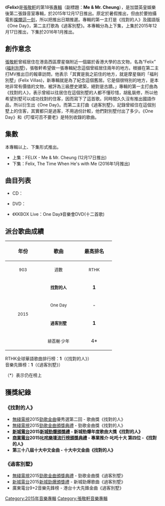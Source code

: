 {{fansite|time=2016-02-04T03:43:38+00:00}}
{{unreferenced|time=2016-02-04T03:43:38+00:00}}
{{Infobox album <!-- See Wikipedia:WikiProject_Albums -->
| name       = Felix - Me & Mr. Cheung
| type       = [[EP|EP]]
| artist     = [[張敬軒|張敬軒]]
| cover      = 
| released   = 2015年12月17日
| recorded   = 2015年
| genre      = [[粵語流行音樂|粵語流行音樂]]
| length     = 
| label      = [[英皇娛樂|英皇娛樂]]
<!-- 未知參數 | number     = 10 -->
| producer   = 見[[#曲目|曲目列表]]
| prev_title = [[Hins_Live_in_Passion_張敬軒演唱會2014_Live|Hins Live in Passion 張敬軒演唱會2014 Live]]
| prev_year  = 2014
| next_title = [[Felix_,_The_Time_When_He’s_With_Me|Felix , The Time When He’s With Me]](下集)
| next_year  = 2016
}}
《'''Felix'''》是[[張敬軒|張敬軒]]的第18張[[音樂專輯|專輯]]（副標題：'''Me & Mr. Cheung'''），是加盟英皇娛樂後第二張錄音室專輯，於2015年12月17日推出。原定於暑假推出，但由於要拍攝電影[[燦爛這一刻|燦爛這一刻]]，所以把推出日期推遲。專輯的第一主打是《找對的人》及國語版《One Day》，第二主打歌為《過客別墅》。本專輯分為上下集，上集於2015年12月17日推出，下集於2016年1月推出。

==創作意念==
[[張敬軒|張敬軒]]曾經居住在港島西區摩星嶺附近一個屬於香港大學的古文物，名為“Felix” ([[福利別墅|福利別墅]])，張敬軒希望做一張專輯紀念這個曾經居住兩年的地方。根據在第二主打MV推出日的報章訪問，他表示「其實是我之前住的地方，就是摩星嶺的「福利別墅」(Felix Villas)，新專輯就是為了紀念這個舊居。它是個很特別的地方，是本地非常有價值的文物，被評為三級歷史建築，絕對是古蹟。」專輯的第一主打曲為《找對的人》，表示曾經以往居住在這個別墅的人都不懂珍惜，胡亂裝修，所以他希望別墅可以成功找對的住客，因而寫下了這首歌。同時間久久沒有推出國語作品，所以衍生出《One Day》。而第二主打曲《過客別墅》，記錄曾經住在這個別墅上的住客，其實都只是過客，不用過份計較，他們對別墅付出了多少。《One Day》和《叮噹可否不要老》是特別收錄的歌曲。

==集數==
本專輯以上、下集形式推出。
*上集：FELIX - Me & Mr. Cheung (12月17日推出)
*下集：Felix, The Time When He's with Me (2016年1月推出)

== 曲目列表 ==
*CD：
{{tracklist/common
| m = yes
| l = yes
| a = yes
| p = yes
| ln  = yes
| tw = 15%
| mw = 17%
| t1 = 找對的人
| m1 = [[lki|lki]]
| l1 = [[林若寧|林若寧]]
| a1 = lki
| p1 = [[張敬軒|張敬軒]]
| ln1 = 第一主打<br/>RTHK全球華語歌曲排行榜冠軍歌曲<br/>英皇珠寶系列「HeartBeat」心動贊助[[音樂錄像|音樂錄像]]
| t2 = 過客別墅
| m2 = [[Vincent_Chow|Vincent Chow]]
| l2 = [[林夕|林夕]]
| a2 = [[Gary_Tong|Gary Tong]]
| p2 = [[Alvin_Leong|Alvin Leong]] 
| ln2 = 第二主打
| t3 = 緋茘榭‧少年
| m3 = [[徐繼宗|徐繼宗]]
| l3 = 徐繼宗
| a3 = [[Adrian_Chan|Adrian Chan]]
| p3 = [[廖志華|廖志華]]
| ln3 = 第三主打
| t4 = 叮噹可否不要老
| m4 = [[曾奕文|Edmond Tsang]]
| l4 = [[陳耀森|陳耀森]]
| a4 = Edmond Tsang<br>[[許創基|許創基]]
| p4 = Edmond Tsang<br>許創基
| ln4 = 
| t5 = One Day
| m5 = lki
| l5 = 張敬軒
| a5 = lki
| p5 = 張敬軒
| ln5 = 第一主打<br/>《找對的人》國語版<br/>英皇珠寶系列「HeartBeat」心動贊助[[音樂錄像|音樂錄像]]
}}
*DVD：
{{tracklist/common
| m = yes
| l = yes
| a = yes
| p = yes
| ln  = yes
| tw = 15%
| mw = 17%
| t1 = 找對的人
| m1 = [[lki|lki]]
| l1 = [[林若寧|林若寧]]
| a1 = lki
| p1 = [[張敬軒|張敬軒]]
| ln1 = 第一主打<br/>RTHK全球華語歌曲排行榜冠軍歌曲<br/>英皇珠寶系列「HeartBeat」心動贊助[[音樂錄像|音樂錄像]]
| t2 = One Day
| m2 = lki
| l2 = 張敬軒
| a2 = lki
| p2 = 張敬軒
| ln2 = 第一主打<br/>《找對的人》國語版<br/>英皇珠寶系列「HeartBeat」心動贊助[[音樂錄像|音樂錄像]]
| t3 = 過客別墅
| m3 = [[Vincent_Chow|Vincent Chow]]
| l3 = [[林夕|林夕]]
| a3 = [[Gary_Tong|Gary Tong]]
| p3 = [[Alvin_Leong|Alvin Leong]] 
| ln3 = 第二主打
}}
*《KKBOX Live：One Day》音樂會DVD(十二首歌)
{{tracklist/common
| m = yes
| l = yes
| a = yes
| p = yes
| ln  = yes
| tw = 15%
| mw = 17%
| t1 = One Day(國)
| m1 = [[lki|lki]]
| l1 = [[張敬軒|張敬軒]]
| a1 = 
| p1 = 
| ln1=
| t2 = 靈魂相認
| m2 = 張敬軒、[[嚴勵行|Johnny Yim]]
| l2 = [[小克|小克]]
| a2 = 
| p2 = 
| ln2 =
| t3 = 同類 (國)
| m3 = [[李偲菘|李偲菘]]
| l3 = [[易家揚|易家揚]]
| a3 = 
| p3 = 
| ln3 = 原唱：[[孫燕姿|孫燕姿]]
| t4 = I Need You
| m4 = 張敬軒
| l4 = [[陳詠謙|陳詠謙]]
| a4 = 
| p4 = 
| ln4 = 珠江純生廣告歌
| t5 = 深藍 
| m5 = [[雷頌德|雷頌德]]
| l5 = [[喬靖夫|喬靖夫]]
| a5 = 
| p5 = 
| ln5 = 原唱：[[盧巧音|盧巧音]]
| t6 = 心動 (國) 
| m6 = [[黃韻玲|黃韻玲]]
| l6 = [[林夕|林夕]]
| a6 = 
| p6 = 
| ln6 = 原唱：[[林曉培|林曉培]]
| t7 = 好時辰
| m7 = [[王菀之|王菀之]]
| l7 = [[藍奕邦|藍奕邦]]
| a7 = 
| p7 = 
| ln7 = 原唱：王苑之
| t8 = 過客別墅
| m8 = [[Vincent_Chow|Vincent Chow]]
| l8 = [[林夕|林夕]]
| a8 = 
| p8 = 
| ln8 = 首次Live
| t9 = 女皇
| m9 = [[張家誠|張家誠]]
| l9 = [[楊熙|楊熙]]
| a9 = 
| p9 = 
| ln9 = 原唱：[[容祖兒|容祖兒]]<br/>電視劇[[武則天|武則天]]主題曲
| t10 = 青春常駐
| m10 = 張敬軒、Johnny Yim
| l0 = [[黃偉文|黃偉文]]
| a10 = 
| p10 = 
| ln10 = 
| t11 = 你阿媽大減價
| m11 = [[古曲|古曲]]
| l11 = [[梁建邦|梁建邦]]
| a11 = 
| p11 = 
| ln11 = 原唱：[[尹光|尹光]]<br/>張敬軒洗澡時經常唱的歌之一
| t12 = 獅子山下
| m12 = [[顧嘉煇|顧嘉煇]]
| l12 = [[黃霑|黃霑]]
| a12 = 
| p12 = 
| ln12 = 原唱：[[羅文|羅文]]
}}

== 派台歌曲成績 ==
{| class="wikitable"
!align="center" rowspan="2" | 年份
!align="center" rowspan="2" | 歌曲
!align="center" colspan="8" | 最高排名
|-
!width="100"|<small>903</small> !! width="100"|<small>週數</small> !! width="100"|<small>RTHK</small> !! width="100"|<small>週數</small> !! width="100"|<small>997</small> !! width="100"|<small>週數</small> !! width="100"|<small>TVB</small> !! width="100"|<small>週數</small>
|-
|align="center" rowspan="4"| <small>2015</small> ||align="center"| <small>'''找對的人'''</small> ||align="center"| '''1''' ||align="center"| 11 ||align="center"| '''1''' ||align="center"| 12 ||align="center"| '''1''' ||align="center"| 7 ||align="center"| '''1''' ||align="center"| 7
|-
|align="center"| <small>One Day</small> ||align="center"| - ||align="center"| - ||align="center"| - ||align="center"| - ||align="center"| 2(國語力) ||align="center"| 5 ||align="center"| '''1'''(TVB8) ||align="center"| 4
|-
|align="center"| <small>'''過客別墅'''</small> ||align="center"| '''1''' ||align="center"| 10 ||align="center"| '''1''' ||align="center"| 6 ||align="center"| '''1''' ||align="center"| 4 ||align="center"| '''1''' ||align="center"| 6
|-
|align="center"| <small>緋荔榭·少年</small> ||align="center"| 4* ||align="center"| 4 ||align="center"| 2* ||align="center"| 5 ||align="center"| 3* ||align="center"| 6 ||align="center"| - ||align="center"| -
|}

RTHK全球華語歌曲排行榜：'''1'''（《找對的人》）<br>音樂先鋒榜：'''1'''（《過客別墅》）


（*）表示仍在榜上

== 獲獎紀錄 ==
===《找對的人》===
*[[無綫電視|無綫電視]]2015[[勁歌金曲|勁歌金曲]]優秀選第二回 - 歌曲獎《找對的人》
*[[無綫電視|無綫電視]]2015[[勁歌金曲頒獎典禮|勁歌金曲頒獎典禮]] - 勁歌金曲獎《找對的人》
*'''[[新城電台|新城電台]]2015[[新城勁爆頒獎禮|新城勁爆頒獎禮]] - 新城勁爆年度歌曲大獎《找對的人》'''
*'''[[商業電台|商業電台]]2015[[叱咤樂壇流行榜頒獎典禮|叱咤樂壇流行榜頒獎典禮]] - 專業推介·叱吒十大 第四位 -《找對的人》'''
*'''第三十八屆十大中文金曲 - 十大中文金曲《找對的人》'''
===《過客別墅》===
*[[無綫電視|無綫電視]]2015[[勁歌金曲頒獎典禮|勁歌金曲頒獎典禮]] - 勁歌金曲獎《過客別墅》
*[[新城電台|新城電台]]2015[[新城勁爆頒獎禮|新城勁爆頒獎禮]] - 新城勁爆歌曲《過客別墅》
*廣東電台9+2音樂先鋒榜 - 港台十大先鋒金曲《過客別墅》

[[Category:2015年音樂專輯|Category:2015年音樂專輯]]
[[Category:張敬軒音樂專輯|Category:張敬軒音樂專輯]]